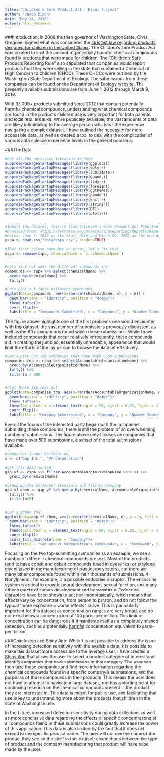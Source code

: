 ```yaml
---
title: "Children's Safe Product Act - Final Project"
author: "Jacob Dixon"
date: "May 24, 2016"
output: html_document
---
```


###Introduction: 
In 2008 the then governor of Washington State, Chris Gregoire, signed what was considered the [strictest law regarding products designed for children in the United States](http://www.seattlepi.com/local/article/Gregoire-signs-toughest-toy-law-in-U-S-1268902.php). The Children's Safe Product Act was created to limit the amount of potentially harmful chemical compounds found in products that were made for children. The "Children's Safe Products Reporting Rule" also stipulated that companies would report products that they were selling in the state that contained a Chemical of High Concern to Children (CHCC). These CHCCs were outlined by the Washington State Department of Ecology. The submissions from these companies can be found on the Department of Ecology [website](https://fortress.wa.gov/ecy/cspareporting/). The presently available submissions are from June 1, 2012 through March 9, 2016.

With 38,000+ products submitted since 2012 that contain potentially harmful chemical compounds, understanding what chemical compounds are found in the products children use is very important for both parents and local retailers alike. While publically available, the vast amounts of data are likely intimidating to the average person who has little experience navigating a complex dataset. I have outlined the necessity for more accessible data, as well as created a tool to deal with the complication of various data science experience levels in the general populous. 

###The Data
```r
#Get all the necessary libraries in here
suppressPackageStartupMessages(library(ggplot2))
suppressPackageStartupMessages(library(dplyr))
suppressPackageStartupMessages(library(lubridate))
suppressPackageStartupMessages(library(Quandl))
suppressPackageStartupMessages(library(tidyr))
suppressPackageStartupMessages(library(foreign))
suppressPackageStartupMessages(library(ggthemes))
suppressPackageStartupMessages(library(pander))
suppressPackageStartupMessages(library(knitr))
suppressPackageStartupMessages(library(stringr))
suppressPackageStartupMessages(library(DT))
suppressPackageStartupMessages(library(plotly))


#Import the dataset, this is from Children's Safe Product Act Reported Data
#Download from: https://fortress.wa.gov/ecy/cspareporting/Reports/ReportViewer.aspx?ReportName=GetAllReport
#Dates: June 1, 2012 as the start date and March 09, 2016 as the end date
cspa <- read.csv("data/cspa.csv", header=TRUE)

#That first column name has an error, let's fix that
cspa <- rename(cspa, chemicalName = `ï..chemicalName`)


#Lets find out what the different compounds are 
compounds <- cspa %>% select(chemicalName) %>% 
  group_by(chemicalName) %>% 
  tally()

#Lets plot out those different compounds  
ggplot(data=compounds, aes(x=reorder(chemicalName, n), y = n)) +
  geom_bar(stat = "identity", position = "dodge")+
  theme_tufte()+
  coord_flip()+
  labs(title = "Compounds Submitted", x = "Compound", y = "Number Submitted 2012-2016")

```

The figure above highlights one of the first problems one would encounter with this dataset; the vast number of submissions previously discussed, as well as the 60+ compounds found within these submissions. While I have included compounds that occur relatively infrequently, these compounds aid in creating the jumbled, essentially unreadable, appearance that would limit the efforts of the lay person to browse the dataset effectively. 

```r

#Let's pick out the companies that have made <500 submissions 
companies_top <- cspa %>% select(AccountableOrganizationName) %>% 
  group_by(AccountableOrganizationName) %>% 
  tally() %>% 
  filter(n > 500)


#Plot those top ones out
ggplot(data=companies_top, aes(x=reorder(AccountableOrganizationName, n), y = n)) +
  geom_bar(stat = "identity", position = "dodge")+
  theme_tufte()+
  theme(axis.text.x = element_text(angle = 90, vjust = 0.25, hjust = 1)) +
  coord_flip()+
  labs(title = "Company Submissions", x = "Company", y = "Number Submitted")

```

Even if the focus of the interested party began with the companies submitting these compounds, there is still the problem of an overwhelming number of submissions. The figure above only focuses on companies that have made over 500 submissions, a subset of the total submissions available. 


```r

#companies I want to focus on
x <- c("Gap Inc.", "VF Corporation")

#get this data sorted 
gap_vf <- cspa %>% filter(AccountableOrganizationName %in% x) %>% 
  group_by(chemicalName)

#group up the different chemicals and fill by company
gap_vf_chem <- gap_vf %>% group_by(chemicalName, AccountableOrganizationName) %>% 
  tally() %>% 
  filter(n>5)


#Let's graph that
ggplot(data=gap_vf_chem, aes(x=reorder(chemicalName, n), y = n, fill = AccountableOrganizationName)) +
  geom_bar(stat = "identity", position = "dodge")+
  theme_tufte()+
  theme(axis.text.x = element_text(angle = 90, vjust = 0.25, hjust = 1)) +
  coord_flip()+
  scale_fill_discrete(name = "Company")+
  labs(title = "Gap and VF Corporation's Compounds", x = "Compound", y = "Number Submitted")

```

Focusing on the two top-submitting companies as an example, we see a number of different chemical compounds present. Most of the products tend to have cobalt and cobalt compounds (used in dyes/inks) or ethylene glycol (used in the manufacturing of plastics/polyesters), but there are many other compounds found within their thousands of submissions. 4-Nonylphenol, for example, is a possible endocrine disruptor. The endocrine system is critical to growth, neural development, sexual function, and many other aspects of human development and homeostasis. Endocrine disruptors have been [shown to act non-monotonically](http://www.ncbi.nlm.nih.gov/pubmed/22419778), which means that effects vary by concentration, from person to person, and do not follow the typical "more exposure = worse effects" curve. This is particularly important for this dataset as concentration ranges are very broad, and do not exist below a concentration of 100 parts-per-million. This limit on concentration can be dangerous if it manifests itself as a completely missed detection, such as a potentially [harmful](http://www.hindawi.com/journals/bmri/2014/840547/) concentration equivalent to parts-per-billion. 

###Conclusion and Shiny App: 
While it is not possible to address the issue of increasing detection sensitivity with the available data, it is possible to make this dataset more accessible to the average user. I have created a [Shiny App](https://jacobdixon.shinyapps.io/CSPA/) that allows the user to select a product category of interest and identify companies that have submissions in that category. The user can then take those companies and find more information regarding the chemical compounds found in a specific company's submissions, and the purposes of those compounds in their products. This means the user does not have to attempt to navigate a large dataset, and has a starting point for continuing research on the chemical compounds present in the product they are interested in. This data is meant for public use, and facilitating that use is key to understanding more about the products that children in the state of Washington use. 

In the future, increased detection sensitivity during data collection, as well as more conclusive data regarding the effects of specific concentrations of all compounds found in these submissions could greatly increase the power of this application. This data is also limited by the fact that it does not extend to the specific product name. The user will not see the name of the product they see on the shelf in this dataset; connections between the type of product and the company manufacturing that product will have to be made by the user. 
